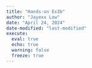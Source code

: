 ```yaml
---
title: "Hands-on Ex3b"
author: "Jayexx Low"
date: "April 24, 2024"
date-modified: "last-modified"
execute: 
  eval: true
  echo: true
  warning: false
  freeze: true
---
```

